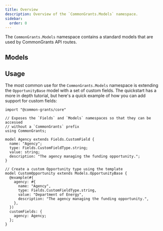 ```yaml
---
title: Overview
description: Overview of the `CommonGrants.Models` namespace.
sidebar:
  order: 0
---
```



The `CommonGrants.Models` namespace contains a standard models that are used by CommonGrants API routes.

## Models

<CardGrid>
  <LinkCard
    title="Opportunity"
    href="/protocol/models/opportunity"
    description="A funding opportunity"
  />
  <LinkCard
    title="Competition"
    href="/protocol/models/competition"
    description="A competition for funding opportunities"
  />
  <LinkCard
    title="Application"
    href="/protocol/models/application"
    description="An application to a funding opportunity"
  />
  <LinkCard
    title="Form"
    href="/protocol/models/form"
    description="A form for a funding opportunity"
  />
  <LinkCard
    title="FormResponse"
    href="/protocol/models/form-response"
    description="A response to a form"
  />
  <LinkCard
    title="Mapping"
    href="/protocol/models/mapping"
    description="A mapping of a form response to a proposal"
  />
  <LinkCard
    title="Proposal"
    href="/protocol/models/proposal"
    description="A proposal to a funding opportunity"
  />
  <LinkCard
    title="Organization"
    href="/protocol/models/organization"
    description="An organization that can apply to or host funding opportunities"
  />
  <LinkCard
    title="Person"
    href="/protocol/models/person"
    description="A person affiliated with an organization or grant application"
  />
</CardGrid>

## Usage

The most common use for the `CommonGrants.Models` namespace is extending the `OpportunityBase` model with a set of custom fields. The quickstart has a more in depth tutorial, but here's a quick example of how you can add support for custom fields:

```typespec
import "@common-grants/core"

// Exposes the `Fields` and `Models` namespaces so that they can be accessed
// without a `CommonGrants` prefix
using CommonGrants;

model Agency extends Fields.CustomField {
  name: "Agency";
  type: Fields.CustomFieldType.string;
  value: string;
  description: "The agency managing the funding opportunity.";
}

// Create a custom Opportunity type using the template
model CustomOpportunity extends Models.OpportunityBase {
  @example(#{
    agency: #{
      name: "Agency",
      type: Fields.CustomFieldType.string,
      value: "Department of Energy",
      description: "The agency managing the funding opportunity.",
    },
  })
  customFields: {
    agency: Agency;
  };
}
```
